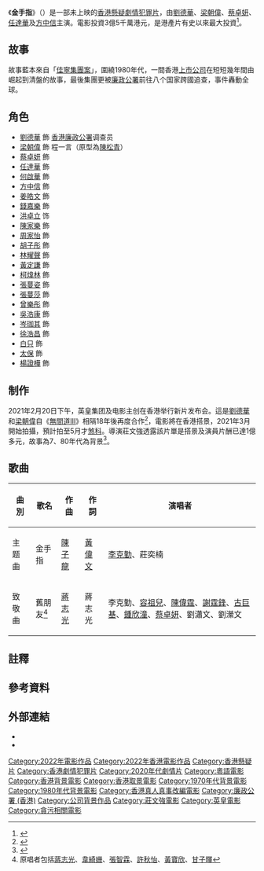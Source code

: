 {{NoteTA|G1=姓氏}}
{{Future film}}
{{电影信息框
| 片名 = 金手指
| 電影原名 = {{lang|en|''Once Upon a Time in Hong Kong''}}
| 圖像 = 
| 圖像說明 = 
| 副標題 = 
| 導演 = [[莊文強|莊文強]]
| 監製 = [[黃斌|黃斌]]
| 製片 = 
| 動作指導 = [[錢嘉樂|錢嘉樂]]
| 編劇 = 莊文強
| 故事 = 
| 統籌 = 
| 主演 = {{ubl|[[劉德華|劉德華]]|[[梁朝偉|梁朝偉]]|[[蔡卓妍|蔡卓妍]]|[[任達華|任達華]]|[[方中信|方中信]]}}
| 配樂 = 
| 主題曲 = 
| 攝影 = 
| 剪輯 = 
| 製片商 = [[英皇電影|英皇電影]]
| 片長 = 
| 產地 = {{香港電影產地}}
| 語言 = [[粵語|粵語]]
| 上映日期 = 
| 發行商 = 英皇電影
| 預算 = 3.5億港元
| 票房 = 
| 前集 = 
| 續集 = 
| 官方網站 = 
}}

《'''金手指'''》（{{lang-en|'''Once Upon a Time in Hong Kong'''}}）是一部未上映的[[香港電影|香港]][[懸疑|懸疑]][[劇情片|劇情]][[犯罪片|犯罪片]]，由[[劉德華|劉德華]]、[[梁朝偉|梁朝偉]]、[[蔡卓妍|蔡卓妍]]、[[任達華|任達華]]及[[方中信|方中信]]主演。電影投資3億5千萬港元，是港產片有史以來最大投資<ref>{{Cite web|title=莊文強執導英皇新戲《金手指》 任達華方中信姜皓文齊鬥戲|url=https://std.stheadline.com/realtime/article/1503532/即時-娛樂-莊文強執導英皇新戲-金手指-任達華方中信姜皓文齊鬥戲|access-date=2022-04-12|last=星島日報|work=std.stheadline.com|language=zh-Hant-HK}}</ref>{{註|未計及後期追加預算的《[[風林火山_(2022年電影)|風林火山]]》（4億）和《[[明日戰記|明日戰記]]》（4.5億）。}}。

== 故事 ==
故事藍本來自「[[佳寧案|佳寧集團案]]」，圍繞1980年代，一間香港[[上市公司|上市公司]]在短短幾年間由崛起到清盤的故事，最後集團更被[[廉政公署_(香港)|廉政公署]]前往八个国家跨國追查，事件轟動全球。

== 角色 ==
*[[劉德華|劉德華]] 飾 [[香港廉政公署|香港廉政公署]]调查员
*[[梁朝偉|梁朝偉]] 飾 程一言（原型為[[陳松青_(商人)|陳松青]]）
*[[蔡卓妍|蔡卓妍]] 飾
*[[任達華|任達華]] 飾
*[[何啟華|何啟華]] 飾
*[[方中信|方中信]] 飾
*[[姜皓文|姜皓文]] 飾
*[[錢嘉樂|錢嘉樂]] 飾
*[[洪卓立|洪卓立]] 饰
*[[陳家樂_(藝人)|陳家樂]] 飾
*[[周家怡|周家怡]] 飾
*[[胡子彤|胡子彤]] 飾
*[[林耀聲|林耀聲]] 飾
*[[黃定謙|黃定謙]] 飾
*[[柯煒林|柯煒林]] 飾
*[[張蔓姿|張蔓姿]] 飾
*[[張蔓莎|張蔓莎]] 飾
*[[曾樂彤|曾樂彤]] 飾
*[[吳浩康|吳浩康]] 飾
*[[岑珈其|岑珈其]] 飾
*[[徐浩昌|徐浩昌]] 飾
*[[白只|白只]] 飾
*[[張嘉年|太保]] 飾
*[[楊證樺|楊證樺]] 飾

== 制作 ==
2021年2月20日下午，英皇集团及电影主创在香港举行新片发布会。這是[[劉德華|劉德華]]和[[梁朝偉|梁朝偉]]自《[[無間道III：終極無間|無間道III]]》相隔18年後再度合作<ref name="Variety(2021-02-19)">{{cite news|url=https://variety.com/2021/film/news/tony-leung-andy-lau-felix-chong-goldfinger-1234911605/|title=Tony Leung and Andy Lau to Team up in Crime Drama Film ‘Once Upon a Time in Hong Kong|last=Davis|first=Rebecca|work=[[綜藝_(雜誌)|Variety]]|date=2021-02-19|accessdate=2021-02-23|archive-date=2021-03-09|archive-url=https://web.archive.org/web/20210309075509/https://variety.com/2021/film/news/tony-leung-andy-lau-felix-chong-goldfinger-1234911605/|dead-url=no}}</ref>，電影將在香港搭景，2021年3月開始拍攝，預計拍至5月才[[殺青|煞科]]。導演莊文強透露該片單是搭景及演員片酬已達1億多元，故事為7、80年代為背景<ref>{{cite news|title=【兩大影帝再合作】梁朝偉同劉德華正邪反轉鬥戲|url=https://hk.on.cc/hk/bkn/cnt/entertainment/20210220/bkn-20210220161220728-0220_00862_001.html|accessdate=2021-02-20|work=東方日報|date=2021-02-20}}</ref>。

== 歌曲 ==
{|class="wikitable"
!曲別!!歌名!!作曲!!作詞!!演唱者
|-
| 主题曲 ||金手指 ||[[陳子龍|陳子龍]]  ||[[黃偉文|黃偉文]] ||[[李克勤|李克勤]]、莊奕楠
|-
| 致敬曲 ||舊朋友<ref>原唱者包括[[蔣志光|蔣志光]]、[[韋綺姗|韋綺姗]]、[[張智霖|張智霖]]、[[許秋怡|許秋怡]]、[[黃寶欣|黃寶欣]]、[[甘子暉|甘子暉]]</ref>||[[蔣志光|蔣志光]]||蔣志光||李克勤、[[容祖兒|容祖兒]]、[[陳偉霆|陳偉霆]]、[[謝霆鋒|謝霆鋒]]、[[古巨基|古巨基]]、[[鍾欣潼|鍾欣潼]]、[[蔡卓妍|蔡卓妍]]、劉瀟文、劉瀠文
|}

== 註釋 ==
{{NoteFoot|iger=}}

== 參考資料 ==
{{Reflist}}

== 外部連結 ==
* {{Hkmdb title}}
* {{Douban|35074609}}

{{2020年代警匪／黑幫華語電影}}
{{莊文強}}
{{刘德华}}
{{梁朝偉}}
{{任達華}}
{{DEFAULTSORT:JIN}}
[[Category:2022年電影作品|Category:2022年電影作品]]
[[Category:2022年香港電影作品|Category:2022年香港電影作品]]
[[Category:香港懸疑片|Category:香港懸疑片]]
[[Category:香港劇情犯罪片|Category:香港劇情犯罪片]]
[[Category:2020年代劇情片|Category:2020年代劇情片]]
[[Category:粵語電影|Category:粵語電影]]
[[Category:香港背景電影|Category:香港背景電影]]
[[Category:香港取景電影|Category:香港取景電影]]
[[Category:1970年代背景電影|Category:1970年代背景電影]]
[[Category:1980年代背景電影|Category:1980年代背景電影]]
[[Category:香港真人真事改編電影|Category:香港真人真事改編電影]]
[[Category:廉政公署_(香港)|Category:廉政公署 (香港)]]
[[Category:公司背景作品|Category:公司背景作品]]
[[Category:莊文強電影|Category:莊文強電影]]
[[Category:英皇電影|Category:英皇電影]]
[[Category:貪污相關電影|Category:貪污相關電影]]